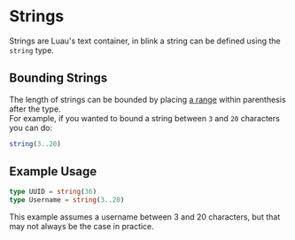 
# Strings
Strings are Luau's text container, in blink a string can be defined using the `string` type.

## Bounding Strings
The length of strings can be bounded by placing [a range](./1-ranges.mdx) within parenthesis after the type.<br/>
For example, if you wanted to bound a string between `3` and `20` characters you can do:
```ts copy
string(3..20)
```

## Example Usage
```ts copy
type UUID = string(36)
type Username = string(3..20)
```
<Callout type="warning">
    This example assumes a username between 3 and 20 characters, but that may not always be the case in practice.
</Callout>